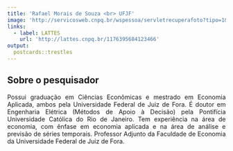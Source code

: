 ---
title: 'Rafael Morais de Souza <br> UFJF'
image: 'http://servicosweb.cnpq.br/wspessoa/servletrecuperafoto?tipo=1&id=K4504205E3'
links:
  - label: LATTES
    url: 'http://lattes.cnpq.br/1176395684123466'
output:
  postcards::trestles
---


<div style="text-align: justify">


## Sobre o pesquisador


Possui graduação em Ciências Econômicas e mestrado em Economia Aplicada, ambos pela Universidade Federal de Juiz de Fora. É doutor em Engenharia Elétrica (Métodos de Apoio à Decisão) pela Pontifícia Universidade Católica do Rio de Janeiro. Tem experiência na área de economia, com ênfase em economia aplicada e na área de análise e previsão de séries temporais. Professor Adjunto da Faculdade de Economia da Universidade Federal de Juiz de Fora.

